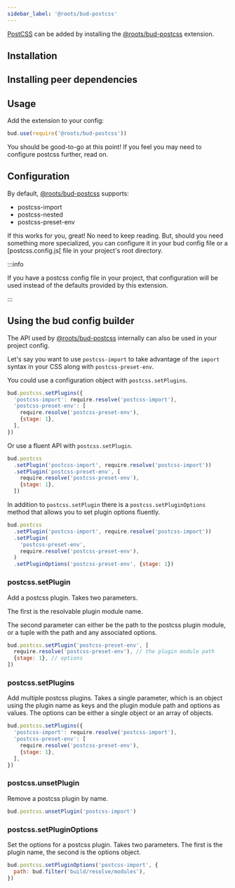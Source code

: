 ```yaml
---
sidebar_label: '@roots/bud-postcss'
---
```





[PostCSS](https://postcss.org) can be added by installing the [@roots/bud-postcss](/extensions/bud-postcss) extension.

## Installation

<Install packages="@roots/bud-postcss" />

## Installing peer dependencies

<PeerDependencies />

## Usage

Add the extension to your config:

```js
bud.use(require('@roots/bud-postcss'))
```

You should be good-to-go at this point! If you feel you may need to configure postcss further, read on.

## Configuration

By default, [@roots/bud-postcss](/extensions/bud-postcss) supports:

- postcss-import
- postcss-nested
- postcss-preset-env

If this works for you, great! No need to keep reading. But, should you need something more specialized,
you can configure it in your bud config file or a [postcss.config.js[ file in your project's root directory.

:::info

If you have a postcss config file in your project, that configuration will be used instead of the defaults provided by this extension.

:::

## Using the bud config builder

The API used by [@roots/bud-postcss](/extensions/bud-postcss) internally can also be used in your project config.

Let's say you want to use `postcss-import` to take advantage of the `import` syntax in your CSS along with
`postcss-preset-env`.

You could use a configuration object with `postcss.setPlugins`.

```js
bud.postcss.setPlugins({
  'postcss-import': require.resolve('postcss-import'),
  'postcss-preset-env': [
    require.resolve('postcss-preset-env'),
    {stage: 1},
  ],
})
```

Or use a fluent API with `postcss.setPlugin`.

```js
bud.postcss
  .setPlugin('postcss-import', require.resolve('postcss-import'))
  .setPlugin('postcss-preset-env', [
    require.resolve('postcss-preset-env'),
    {stage: 1},
  ])
```

In addition to `postcss.setPlugin` there is a `postcss.setPluginOptions` method that allows you to set plugin options fluently.

```js
bud.postcss
  .setPlugin('postcss-import', require.resolve('postcss-import'))
  .setPlugin(
    'postcss-preset-env',
    require.resolve('postcss-preset-env'),
  )
  .setPluginOptions('postcss-preset-env', {stage: 1})
```

### postcss.setPlugin

Add a postcss plugin. Takes two parameters.

The first is the resolvable plugin module name.

The second parameter can either be the path to the postcss plugin module, or a tuple with the path and any associated options.

```js
bud.postcss.setPlugin('postcss-preset-env', [
  require.resolve('postcss-preset-env'), // the plugin module path
  {stage: 1}, // options
])
```

### postcss.setPlugins

Add multiple postcss plugins. Takes a single parameter, which is an object using the plugin
name as keys and the plugin module path and options as values. The options can be either a single object or an array of objects.

```js
bud.postcss.setPlugins({
  'postcss-import': require.resolve('postcss-import'),
  'postcss-preset-env': [
    require.resolve('postcss-preset-env'),
    {stage: 1},
  ],
})
```

### postcss.unsetPlugin

Remove a postcss plugin by name.

```js
bud.postcss.unsetPlugin('postcss-import')
```

### postcss.setPluginOptions

Set the options for a postcss plugin. Takes two parameters. The first is the plugin name,
the second is the options object.

```js
bud.postcss.setPluginOptions('postcss-import', {
  path: bud.filter('build/resolve/modules'),
})
```
